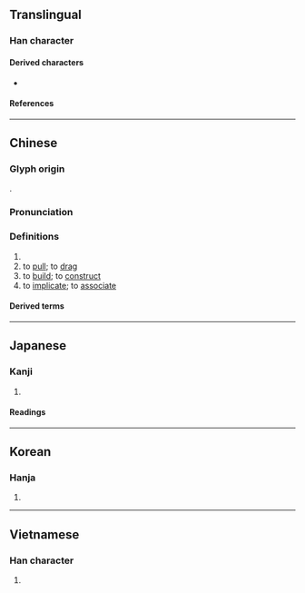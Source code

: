 {{also|構|构}}
{{character info}}
==Translingual==

===Han character===
{{Han char|rn=64|rad=手|as=10|sn=13|four=55047|canj=QTTB|ids=⿰扌冓}}

====Derived characters====
* {{l|mul|[[簼]]}}

====References====
{{Han ref|kx=0445.360|dkj=12447|dj=0796.160|hdz=31928.070|uh=6406}}

----
==Chinese==
{{zh-forms|s=构}}

===Glyph origin===
{{Han etym}}
{{Han compound|扌|冓|c1=s|c2=p|ls=psc}}.

===Pronunciation===
{{zh-pron
|m=gòu
|m-s=
|dg=
|c=kau3,gau3
|c-t=
|g=
|h=pfs=
|j=
|mb=
|md=
|mn=
|mn-t=
|w=
|x=
|mc=y
|oc=y
|cat=v
}}

===Definitions===
{{head|zh|Han character}}

# {{rfdef|zh}}
# to [[pull]]; to [[drag]]
# to [[build]]; to [[construct]]
# to [[implicate]]; to [[associate]]

====Derived terms====
{{zh-der|搆思|搆陷|搆疾|搆怨|搆釁|搆隙|搆木為巢|搆和}}

----

==Japanese==

===Kanji===
{{ja-kanji|grade=|rs=手10}}

# {{rfdef|ja|sort=手10}}

====Readings====
{{ja-readings
|goon=く
|kanon=こう
|kun=かま-える, かま-え, かま-う
}}

----

==Korean==

===Hanja===
{{ko-hanja|hangeul=구|eumhun=|rv=gu|mr=ku|y=kwu}}

# {{rfdef|ko|sort=手10}}

----

==Vietnamese==

===Han character===
{{vi-readings|rs=手10|reading=cấu}}

# {{rfdef|vi|sort=手10}}